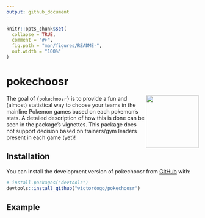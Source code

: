 ```yaml
---
output: github_document
---
```


<!-- README.md is generated from README.Rmd. Please edit that file -->

```r
knitr::opts_chunk$set(
  collapse = TRUE,
  comment = "#>",
  fig.path = "man/figures/README-",
  out.width = "100%"
)
```

# pokechoosr

<!-- badges: start -->
<img src='man/figures/logo.png' align="right" height="138" />
<!-- badges: end -->

The goal of `{pokechoosr}` is to provide a fun and (almost) statistical way to choose your teams in the mainline Pokemon games based on each pokemon's stats. A detailed description of how this is done can be seen in the package's vignettes. This package does not support decision based on trainers/gym leaders present in each game (yet)!



## Installation

You can install the development version of pokechoosr from [GitHub](github.com) with:

``` r
# install.packages("devtools")
devtools::install_github("victordogo/pokechoosr")
```

## Example

